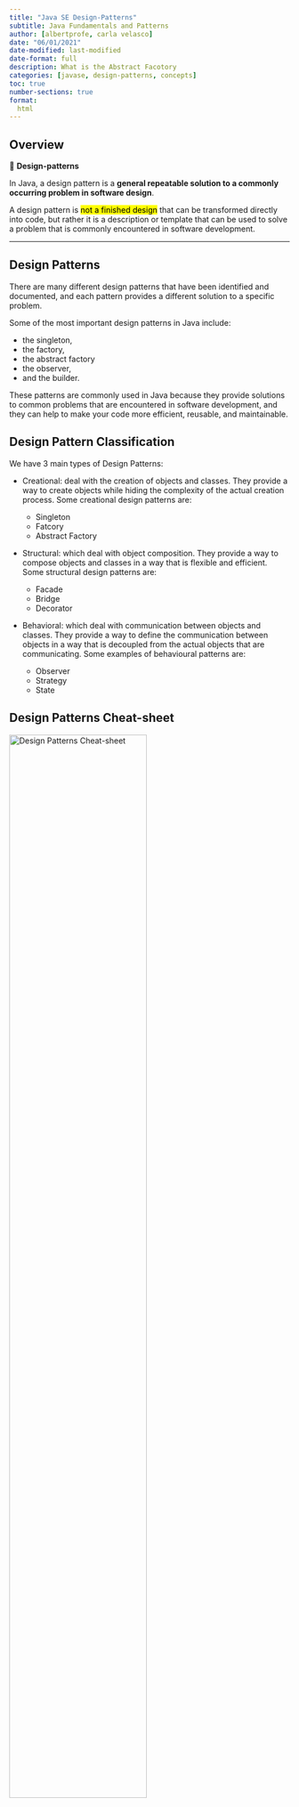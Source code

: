 ```yaml
---
title: "Java SE Design-Patterns"
subtitle: Java Fundamentals and Patterns
author: [albertprofe, carla velasco]
date: "06/01/2021"
date-modified: last-modified
date-format: full
description: What is the Abstract Facotory
categories: [javase, design-patterns, concepts]
toc: true
number-sections: true
format:
  html
---
```


## Overview

::: {.summary}
📘 **Design-patterns**

In Java, a design pattern is a **general repeatable solution to a commonly occurring problem in software design**.

A design pattern is <mark>not a finished design</mark> that can be transformed directly into code, but rather it is a description or template that can be used to solve a problem that is commonly encountered in software development.

:::

---

## Design Patterns 

There are many different design patterns that have been identified and documented, and each pattern provides a different solution to a specific problem.

Some of the most important design patterns in Java include:

- the singleton,
- the factory,
- the abstract factory
- the observer,
- and the builder.

These patterns are commonly used in Java because they provide solutions to common problems that are encountered in software development, and they can help to make your code more efficient, reusable, and maintainable.


## Design Pattern Classification

We have 3 main types of Design Patterns:

- Creational: deal with the creation of objects and classes. They provide a way to create objects while hiding the complexity of the actual creation process. Some creational design patterns are:

  - Singleton
  - Fatcory
  - Abstract Factory


- Structural: which deal with object composition. They provide a way to compose objects and classes in a way that is flexible and efficient. Some structural design patterns are:

  - Facade
  - Bridge
  - Decorator


- Behavioral: which deal with communication between objects and classes. They provide a way to define the communication between objects in a way that is decoupled from the actual objects that are communicating. Some examples of behavioural patterns are:

  - Observer
  - Strategy
  - State


## Design Patterns Cheat-sheet

![Design Patterns Cheat-sheet](../images/javase/design-patterns.png){width=70%}
<!--- navLinks -->
<br><br>
<div class=row>
<br>
<div class='column left previous'>
<br>
[{{< fa solid arrow-left >}} Java SE: Polymorphism](/javase/se-principles-polymorphism.qmd)
<br>
</div>
<br>
<div class='column center'>
<br>
[{{< fa solid arrow-up >}} top](#top)
<br>
</div>
<br>
<div class='column right next'>
<br>
[Java Patterns: UML  {{< fa solid arrow-right >}}](/javase/se-pattern-uml.qmd)
<br>
</div>
<br>
</div>
